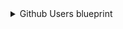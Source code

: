 <details>
<summary>Github Users blueprint</summary>

```json showLineNumbers
{
  "identifier": "githubUser",
  "title": "Github User",
  "icon": "Microservice",
  "schema": {
    "properties": {},
    "required": []
  },
  "mirrorProperties": {},
  "calculationProperties": {},
  "aggregationProperties": {},
  "relations": {
    "user": {
      "title": "User",
      "target": "user",
      "required": false,
      "many": false
    }
  }
}
```

</details>
